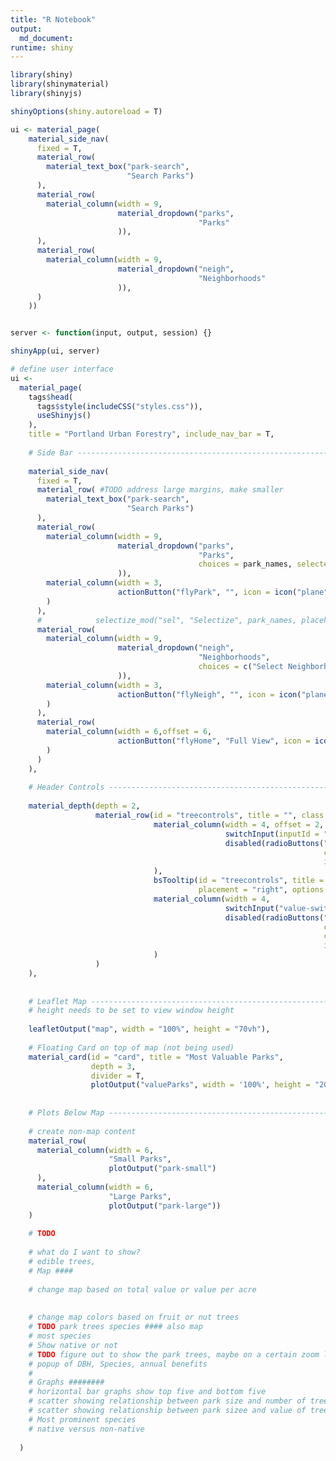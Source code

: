 ```yaml
---
title: "R Notebook"
output: 
  md_document:
runtime: shiny
---
```


```r
library(shiny)
library(shinymaterial)
library(shinyjs)

shinyOptions(shiny.autoreload = T)
```

```r
ui <- material_page(
    material_side_nav(
      fixed = T,
      material_row(
        material_text_box("park-search", 
                          "Search Parks")
      ),
      material_row(
        material_column(width = 9,
                        material_dropdown("parks", 
                                          "Parks"
                        )),
      ),
      material_row(
        material_column(width = 9,
                        material_dropdown("neigh", 
                                          "Neighborhoods"
                        )),
      )
    ))


server <- function(input, output, session) {}

shinyApp(ui, server)
```


 
 
```r
# define user interface
ui <-
  material_page(
    tags$head(
      tags$style(includeCSS("styles.css")),
      useShinyjs()
    ),
    title = "Portland Urban Forestry", include_nav_bar = T,
    
    # Side Bar ----------------------------------------------------------------
    
    material_side_nav(
      fixed = T,
      material_row( #TODO address large margins, make smaller
        material_text_box("park-search", 
                          "Search Parks")
      ),
      material_row(
        material_column(width = 9,
                        material_dropdown("parks", 
                                          "Parks",
                                          choices = park_names, selected = "Select Park"
                        )),
        material_column(width = 3,
                        actionButton("flyPark", "", icon = icon("plane"))
        )
      ),
      #            selectize_mod("sel", "Selectize", park_names, placeholder = "Search for Park"),
      material_row(
        material_column(width = 9,
                        material_dropdown("neigh", 
                                          "Neighborhoods",
                                          choices = c("Select Neighborhood", sort(neigh_names)), selected = "Select Park"
                        )),
        material_column(width = 3,
                        actionButton("flyNeigh", "", icon = icon("plane"))
        )
      ),
      material_row(
        material_column(width = 6,offset = 6,
                        actionButton("flyHome", "Full View", icon = icon("map"))
        )
      )
    ),
    
    # Header Controls ---------------------------------------------------------
    
    material_depth(depth = 2,
                   material_row(id = "treecontrols", title = "", class = "center",
                                material_column(width = 4, offset = 2,
                                                switchInput(inputId = "edible-switch", "", value = F, inline = T, onStatus = "success", size = 'mini'),
                                                disabled(radioButtons("edible", label = "Edible Trees",
                                                                      choices = c("Fruit", "Nut"),
                                                                      inline = T))
                                ),
                                bsTooltip(id = "treecontrols", title = "Edible trees", trigger = "click",
                                          placement = "right", options = list(container = "body")),
                                material_column(width = 4,
                                                switchInput("value-switch", "", value = F, inline = T, size = 'mini', onStatus = "success"),
                                                disabled(radioButtons("value", label = "Tree Value",
                                                                      choiceNames = c("Total", "Per Acre"),
                                                                      choiceValues = c("val", "val_per_acre"),
                                                                      inline = T))
                                )
                   )
    ),
    
    
    # Leaflet Map -------------------------------------------------------------
    # height needs to be set to view window height
    
    leafletOutput("map", width = "100%", height = "70vh"), 
    
    # Floating Card on top of map (not being used)
    material_card(id = "card", title = "Most Valuable Parks", 
                  depth = 3,
                  divider = T,
                  plotOutput("valueParks", width = '100%', height = "20vh")),
    
    
    # Plots Below Map -------------------------------------------------------------------
    
    # create non-map content
    material_row(
      material_column(width = 6,
                      "Small Parks",
                      plotOutput("park-small")
      ),
      material_column(width = 6,
                      "Large Parks",
                      plotOutput("park-large"))
    )
    
    # TODO
    
    # what do I want to show?
    # edible trees, 
    # Map ####
    
    # change map based on total value or value per acre
    
    
    # change map colors based on fruit or nut trees
    # TODO park trees species #### also map 
    # most species
    # Show native or not
    # TODO figure out to show the park trees, maybe on a certain zoom level??
    # popup of DBH, Species, annual benefits
    # 
    # Graphs ########
    # horizontal bar graphs show top five and bottom five
    # scatter showing relationship between park size and number of trees
    # scatter showing relationship between park sizee and value of trees
    # Most prominent species 
    # native versus non-native
    
  )
```